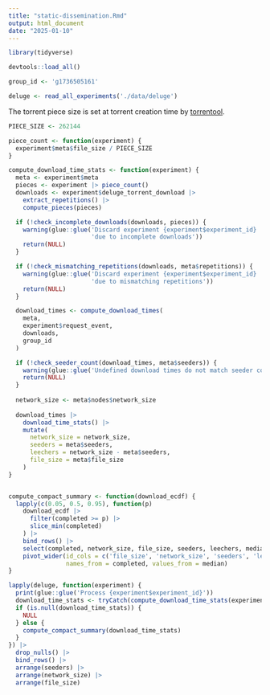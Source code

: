 ```yaml
---
title: "static-dissemination.Rmd"
output: html_document
date: "2025-01-10"
---
```


```r
library(tidyverse)

devtools::load_all()
```

```r
group_id <- 'g1736505161'
```


```r
deluge <- read_all_experiments('./data/deluge')
```

The torrent piece size is set at torrent creation time by [torrentool](https://github.com/idlesign/torrentool/blob/5f37d6dcc304758bae46d01c63e5be0f0a348bfc/torrentool/torrent.py#L354).
```r
PIECE_SIZE <- 262144
``` 

```r
piece_count <- function(experiment) {
  experiment$meta$file_size / PIECE_SIZE
}
```

```r
compute_download_time_stats <- function(experiment) {
  meta <- experiment$meta
  pieces <- experiment |> piece_count()
  downloads <- experiment$deluge_torrent_download |> 
    extract_repetitions() |>
    compute_pieces(pieces)

  if (!check_incomplete_downloads(downloads, pieces)) {
    warning(glue::glue('Discard experiment {experiment$experiment_id} ',
                       'due to incomplete downloads'))
    return(NULL)
  }

  if (!check_mismatching_repetitions(downloads, meta$repetitions)) {
    warning(glue::glue('Discard experiment {experiment$experiment_id} ',
                       'due to mismatching repetitions'))
    return(NULL)
  }

  download_times <- compute_download_times(
    meta, 
    experiment$request_event, 
    downloads, 
    group_id
  )

  if (!check_seeder_count(download_times, meta$seeders)) {
    warning(glue::glue('Undefined download times do not match seeder count'))
    return(NULL)
  }
  
  network_size <- meta$nodes$network_size
  
  download_times |> 
    download_time_stats() |>
    mutate(
      network_size = network_size,
      seeders = meta$seeders,
      leechers = network_size - meta$seeders,
      file_size = meta$file_size
    )
}


compute_compact_summary <- function(download_ecdf) {
  lapply(c(0.05, 0.5, 0.95), function(p)
    download_ecdf |>
      filter(completed >= p) |>
      slice_min(completed)
    ) |>
    bind_rows() |>
    select(completed, network_size, file_size, seeders, leechers, median) |>
    pivot_wider(id_cols = c('file_size', 'network_size', 'seeders', 'leechers'),
                names_from = completed, values_from = median)
}

```

```r
lapply(deluge, function(experiment) {
  print(glue::glue('Process {experiment$experiment_id}'))
  download_time_stats <- tryCatch(compute_download_time_stats(experiment), error = function(e) NULL)
  if (is.null(download_time_stats)) {
    NULL
  } else {
    compute_compact_summary(download_time_stats)
  }
}) |> 
  drop_nulls() |>
  bind_rows() |>
  arrange(seeders) |>
  arrange(network_size) |>
  arrange(file_size)
```


